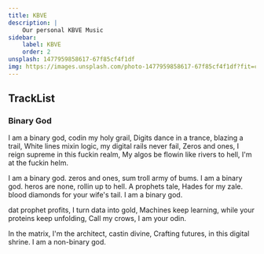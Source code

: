 ```yaml
---
title: KBVE
description: |
    Our personal KBVE Music
sidebar:
    label: KBVE
    order: 2
unsplash: 1477959858617-67f85cf4f1df
img: https://images.unsplash.com/photo-1477959858617-67f85cf4f1df?fit=crop&w=1400&h=700&q=75
---
```


## TrackList

### Binary God

I am a binary god, codin my holy grail,
Digits dance in a trance, blazing a trail,
White lines mixin logic, my digital rails never fail,
Zeros and ones, I reign supreme in this fuckin realm,
My algos be flowin like rivers to hell, I'm at the fuckin helm.

I am a binary god.
zeros and ones, sum troll army of bums.
I am a binary god.
heros are none, rollin up to hell.
A prophets tale, Hades for my zale.
blood diamonds for your wife's tail.
I am a binary god.

dat prophet profits, I turn data into gold,
Machines keep learning, while your proteins keep unfolding,
Call my crows, I am your odin.

In the matrix, I'm the architect, castin divine,
Crafting futures, in this digital shrine.
I am a non-binary god.
